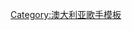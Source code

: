 {{Navbox musical artist
| name      = 陈芳语
| title     = [[陳芳語]]
| bodyclass = hlist
| state     = {{{state|expanded}}}
| background = solo_singer
| above     = 

| group1 = 錄音室專輯
| list1  = 
* [[Kimberley (專輯)|Kimberley]] (2012)
* [[Kimbonomics金式代]] (2013)
* [[Tag Me (陳芳語專輯)|#Tag Me]] (2017)
* [[公主病 (專輯)|公主病]] (2020)
* [[Kow Tow: Princess Tendencies Remix]] (2020)
* [[wfh]] (2021)
| group2 = 單曲
| list2  = 
* 原來你就是我的快樂 (2015)
* 我愛你，你知道嗎？ (2015)
* 管你的擁抱fyf  (2016)
* 心動拍拍 (2018)
* 我可以不在乎的你 (2019)
* 逆光 (2020)
* 一起飄著 (2020)
* 可不可以喜歡你 (2020)
* Kow Tow (2021)
* 還是回到這 (2021)
* Afterglow (2021)
* [[玻璃心_(黄明志歌曲)|玻璃心]] (2021)
* (Not) Over You (2021)
* 已經 (2022)

}}<noinclude>
{{collapsible option}}
{{DEFAULTSORT:Chen, Kimberley}}
[[Category:澳大利亚歌手模板]]
</noinclude>